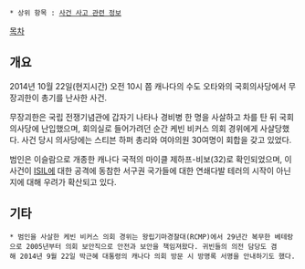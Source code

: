  * 상위 항목 : [[사건 사고 관련 정보]]

[[목차]]
== 개요 ==
2014년 10월 22일(현지시간) 오전 10시 쯤 캐나다의 수도 오타와의 국회의사당에서 무장괴한이 총기를 난사한 사건.

무장괴한은 국립 전쟁기념관에 갑자기 나타나 경비병 한 명을 사살하고 차를 탄 뒤 국회의사당에 난입했으며, 회의실로 들어가려던 순간 케빈 비커스 의회 경위에게 사살당했다. 사건 당시 의사당에는 스티븐 하퍼 총리와 여야의원 30여명이 회합을 갖고 있었다.

범인은 이슬람으로 개종한 캐나다 국적의 마이클 제하프-비보(32)로 확인되었으며, 이 사건이 [[ISIL]]에 대한 공격에 동참한 서구권 국가들에 대한 연쇄다발 테러의 시작이 아닌지에 대해 우려가 확산되고 있다.

== 기타 ==
 * 범인을 사살한 케빈 비커스 의회 경위는 왕립기마경찰대(RCMP)에서 29년간 복무한 베테랑으로 2005년부터 의회 보안직으로 안전과 보안을 책임져왔다. 귀빈들의 의전 담당도 겸해 2014년 9월 22일 박근혜 대통령의 캐나다 의회 방문 시 방명록 서명을 안내하기도 했다.
